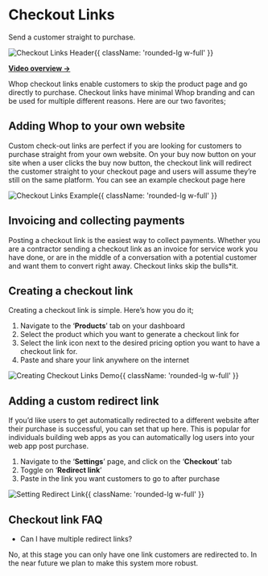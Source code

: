 
<HeroPattern />

<div className='lead'>

# Checkout Links

Send a customer straight to purchase. 

![Checkout Links Header](https://i.imgur.com/YEiTO2u.png){{ className: 'rounded-lg w-full' }}

**[Video overview →](https://www.loom.com/share/4364e9961c3e44fa9a1a26b6681f0e28)** 

Whop checkout links enable customers to skip the product page and go directly to purchase. Checkout links have minimal Whop branding and can be used for multiple different reasons. Here are our two favorites;

## Adding Whop to your own website

Custom check-out links are perfect if you are looking for customers to purchase straight from your own website. On your buy now button on your site when a user clicks the buy now button, the checkout link will redirect the customer straight to your checkout page and users will assume they’re still on the same platform. You can see an example checkout page here

![Checkout Links Example](https://i.imgur.com/bU5dU2q.gif){{ className: 'rounded-lg w-full' }}

## Invoicing and collecting payments

Posting a checkout link is the easiest way to collect payments. Whether you are a contractor sending a checkout link as an invoice for service work you have done, or are in the middle of a conversation with a potential customer and want them to convert right away. Checkout links skip the bulls*it. 

## Creating a checkout link

Creating a checkout link is simple. Here’s how you do it;

1. Navigate to the ‘**Products**’ tab on your dashboard
2. Select the product which you want to generate a checkout link for
3. Select the link icon next to the desired pricing option you want to have a checkout link for.
4. Paste and share your link anywhere on the internet

![Creating Checkout Links Demo](https://i.imgur.com/zqOrDDW.gif){{ className: 'rounded-lg w-full' }}

## Adding a custom redirect link

If you’d like users to get automatically redirected to a different website after their purchase is successful, you can set that up here. This is popular for individuals building web apps as you can automatically log users into your web app post purchase.

1. Navigate to the ‘**Settings**’ page, and click on the ‘**Checkout**’ tab
2. Toggle on ‘**Redirect link**’ 
3. Paste in the link you want customers to go to after purchase

![Setting Redirect Link](https://i.imgur.com/wNgZRBl.gif){{ className: 'rounded-lg w-full' }}

## Checkout link FAQ

- Can I have multiple redirect links?

No, at this stage you can only have one link customers are redirected to. In the near future we plan to make this system more robust.

</div>
